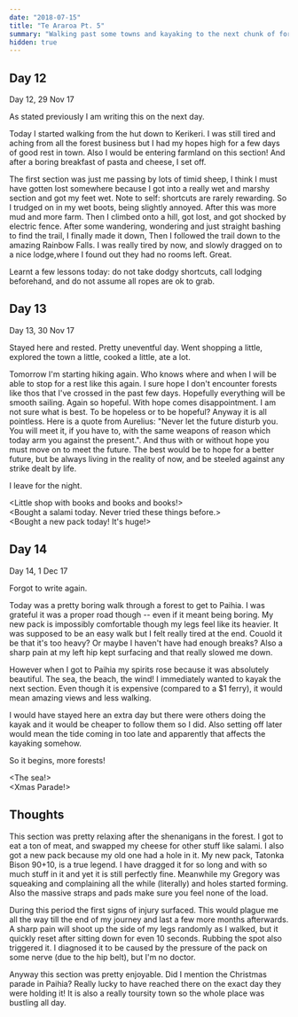 ```yaml
---
date: "2018-07-15"
title: "Te Araroa Pt. 5"
summary: "Walking past some towns and kayaking to the next chunk of forests..."
hidden: true
---
```


## Day 12

<Gallery dir="/img/outdoors/araroa/2911" />

Day 12, 29 Nov 17

As stated previously I am writing this on the next day.

Today I started walking from the hut down to Kerikeri.
I was still tired and aching from all the forest business but I had my hopes high for a few days of good rest in town.
Also I would be entering farmland on this section!
And after a boring breakfast of pasta and cheese, I set off.

The first section was just me passing by lots of timid sheep,
I think I must have gotten lost somewhere because I got into a really wet and marshy section and got my feet wet.
Note to self: shortcuts are rarely rewarding.
So I trudged on in my wet boots, being slightly annoyed.
After this was more mud and more farm.
Then I climbed onto a hill, got lost, and got shocked by electric fence.
After some wandering, wondering and just straight bashing to find the trail, I finally made it down,
Then I followed the trail down to the amazing Rainbow Falls.
I was really tired by now, and slowly dragged on to a nice lodge,where I found out they had no rooms left. Great.

Learnt a few lessons today: do not take dodgy shortcuts, call lodging beforehand, and do not assume all ropes are ok to grab.

## Day 13

<Gallery dir="/img/outdoors/araroa/3011" />

Day 13, 30 Nov 17

Stayed here and rested. Pretty uneventful day.
Went shopping a little, explored the town a little, cooked a little, ate a lot.

Tomorrow I'm starting hiking again.
Who knows where and when I will be able to stop for a rest like this again.
I sure hope I don't encounter forests like thos that I've crossed in the past few days.
Hopefully everything will be smooth sailing.
Again so hopeful. With hope comes disappointment.
I am not sure what is best.
To be hopeless or to be hopeful?
Anyway it is all pointless. Here is a quote from Aurelius: "Never let the future disturb you. You will meet it, if you have to, with the same weapons of reason which today arm you against the present.".
And thus with or without hope you must move on to meet the future.
The best would be to hope for a better future, but be always living in the reality of now, and be steeled against any strike dealt by life.

I leave for the night.

\<Little shop with books and books and books!>  
\<Bought a salami today. Never tried these things before.>  
\<Bought a new pack today! It's huge!>

## Day 14

<Gallery dir="/img/outdoors/araroa/0112" />

Day 14, 1 Dec 17

Forgot to write again.

Today was a pretty boring walk through a forest to get to Paihia.
I was grateful it was a proper road though -- even if it meant being boring.
My new pack is impossibly comfortable though my legs feel like its heavier.
It was supposed to be an easy walk but I felt really tired at the end.
Couold it be that it's too heavy?
Or maybe I haven't have had enough breaks?
Also a sharp pain at my left hip kept surfacing and that really slowed me down.

However when I got to Paihia my spirits rose because it was absolutely beautiful.
The sea, the beach, the wind!
I immediately wanted to kayak the next section.
Even though it is expensive (compared to a $1 ferry), it would mean amazing views and less walking.

I would have stayed here an extra day but there were others doing the kayak and it would be cheaper to follow them so I did.
Also setting off later would mean the tide coming in too late and apparently that affects the kayaking somehow.

So it begins, more forests!

\<The sea!>  
\<Xmas Parade!>

## Thoughts

This section was pretty relaxing after the shenanigans in the forest.
I got to eat a ton of meat, and swapped my cheese for other stuff like salami.
I also got a new pack because my old one had a hole in it.
My new pack, Tatonka Bison 90+10, is a true legend.
I have dragged it for so long and with so much stuff in it and yet it is still perfectly fine.
Meanwhile my Gregory was squeaking and complaining all the while (literally) and holes started forming.
Also the massive straps and pads make sure you feel none of the load.

During this period the first signs of injury surfaced.
This would plague me all the way till the end of my journey and last a few more months afterwards.
A sharp pain will shoot up the side of my legs randomly as I walked, but it quickly reset after sitting down for even 10 seconds.
Rubbing the spot also triggered it.
I diagnosed it to be caused by the pressure of the pack on some nerve (due to the hip belt), but I'm no doctor.

Anyway this section was pretty enjoyable. Did I mention the Christmas parade in Paihia?
Really lucky to have reached there on the exact day they were holding it!
It is also a really toursity town so the whole place was bustling all day.
